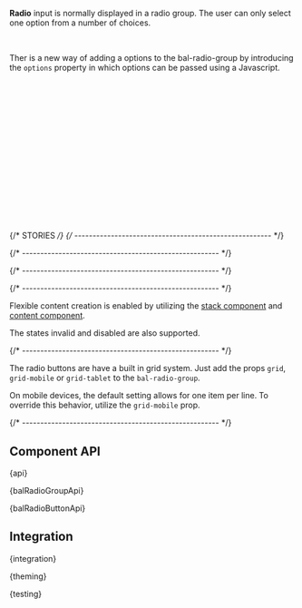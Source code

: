 

<Meta of={RadioStories} />

<StoryHeading of={RadioStories.Basic} hidden></StoryHeading>

<Banner of={RadioStories} />

<Lead>**Radio** input is normally displayed in a radio group. The user can only select one option from a number of choices.</Lead>

<Canvas of={RadioStories.Basic} sourceState="shown" />

<PlaygroundBar of={RadioStories.Basic}></PlaygroundBar>

<br />

Ther is a new way of adding a options to the bal-radio-group
by introducing the `options` property in which options can be passed using a Javascript.

```html
<bal-radio-group [options]="options"></bal-radio-group>
```

```typescript
import { newBalRadioOption } from '@baloise/design-system-components'

@Component({
  selector: 'app-example-component',
  templateUrl: './example-component.component.html',
})
export class ExampleComponent {
  options = [
    newBalRadioOption({ label: 'Label 1', value: '1' }),
    newBalRadioOption({
      label: () => 'Label with <a class="link" href="http://baloise.com">Link</a>',
      value: '2',
    }),
  ]
}
```

{/* STORIES */}
{/* ------------------------------------------------------ */}

<StoryHeading of={RadioStories.FieldControl}></StoryHeading>

<Canvas of={RadioStories.FieldControl} />

{/* ------------------------------------------------------ */}

<StoryHeading of={RadioStories.Vertical}></StoryHeading>

<Canvas of={RadioStories.Vertical} />

{/* ------------------------------------------------------ */}

<StoryHeading of={RadioStories.SelectButtons}></StoryHeading>

<Canvas of={RadioStories.SelectButtons} />

{/* ------------------------------------------------------ */}

<StoryHeading of={RadioStories.RadioButton}></StoryHeading>

Flexible content creation is enabled by utilizing the [stack component](?path=/docs/components-layout-stack--documentation) and [content component](?path=/docs/components-layout-content--documentation).

The states invalid and disabled are also supported.

<Canvas of={RadioStories.RadioButton} />

{/* ------------------------------------------------------ */}

<StoryHeading of={RadioStories.RadioButtonGrid}></StoryHeading>

The radio buttons are have a built in grid system. Just add the props `grid`, `grid-mobile` or `grid-tablet` to the `bal-radio-group`.

On mobile devices, the default setting allows for one item per line. To override this behavior, utilize the `grid-mobile` prop.

<Canvas of={RadioStories.RadioButtonGrid} />

{/* ------------------------------------------------------ */}

## Component API


<Markdown>{api}</Markdown>


<Markdown>{balRadioGroupApi}</Markdown>


<Markdown>{balRadioButtonApi}</Markdown>

## Integration


<Markdown>{integration}</Markdown>


<Markdown>{theming}</Markdown>


<Markdown>{testing}</Markdown>

<Footer>
  <LinkCards>
    <LinkCard
      pageTitle="Development/Form"
      description="The indispensable form controls, designed for maximum clarity. Form elements are used in combination with the CSS grid system"
    />
  </LinkCards>
</Footer>
